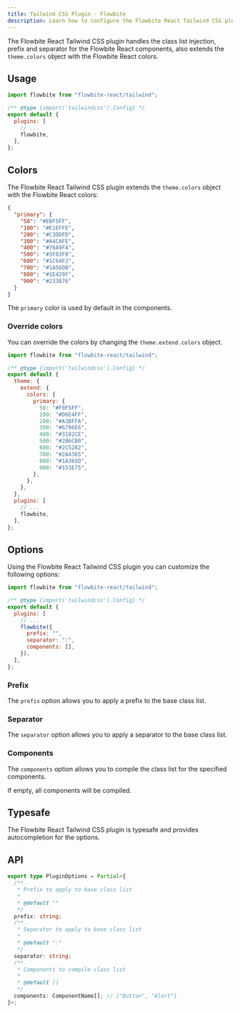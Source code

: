 ```yaml
---
title: Tailwind CSS Plugin - Flowbite
description: Learn how to configure the Flowbite React Tailwind CSS plugin
---
```


The Flowbite React Tailwind CSS plugin handles the class list injection, prefix and separator for the Flowbite React components, also extends the `theme.colors` object with the Flowbite React colors.

## Usage

```js {1,7}
import flowbite from "flowbite-react/tailwind";

/** @type {import('tailwindcss').Config} */
export default {
  plugins: [
    // ...
    flowbite,
  ],
};
```

## Colors

The Flowbite React Tailwind CSS plugin extends the `theme.colors` object with the Flowbite React colors:

```json
{
  "primary": {
    "50": "#EBF5FF",
    "100": "#E1EFFE",
    "200": "#C3DDFD",
    "300": "#A4CAFE",
    "400": "#76A9FA",
    "500": "#3F83F8",
    "600": "#1C64F2",
    "700": "#1A56DB",
    "800": "#1E429F",
    "900": "#233876"
  }
}
```

The `primary` color is used by default in the components.

### Override colors

You can override the colors by changing the `theme.extend.colors` object.

```js {8-19}
import flowbite from "flowbite-react/tailwind";

/** @type {import('tailwindcss').Config} */
export default {
  theme: {
    extend: {
      colors: {
        primary: {
          50: "#F0F5FF",
          100: "#D6E4FF",
          200: "#A3BFFA",
          300: "#6796E6",
          400: "#3182CE",
          500: "#2B6CB0",
          600: "#2C5282",
          700: "#2A4365",
          800: "#1A365D",
          900: "#153E75",
        },
      },
    },
  },
  plugins: [
    // ...
    flowbite,
  ],
};
```

## Options

Using the Flowbite React Tailwind CSS plugin you can customize the following options:

```js {8-10}
import flowbite from "flowbite-react/tailwind";

/** @type {import('tailwindcss').Config} */
export default {
  plugins: [
    // ...
    flowbite({
      prefix: "",
      separator: ":",
      components: [],
    }),
  ],
};
```

### Prefix

The `prefix` option allows you to apply a prefix to the base class list.

### Separator

The `separator` option allows you to apply a separator to the base class list.

### Components

The `components` option allows you to compile the class list for the specified components.

If empty, all components will be compiled.

## Typesafe

The Flowbite React Tailwind CSS plugin is typesafe and provides autocompletion for the options.

## API

```ts
export type PluginOptions = Partial<{
  /**
   * Prefix to apply to base class list
   *
   * @default ""
   */
  prefix: string;
  /**
   * Separator to apply to base class list
   *
   * @default ":"
   */
  separator: string;
  /**
   * Components to compile class list
   *
   * @default []
   */
  components: ComponentName[]; // ["Button", "Alert"]
}>;
```
